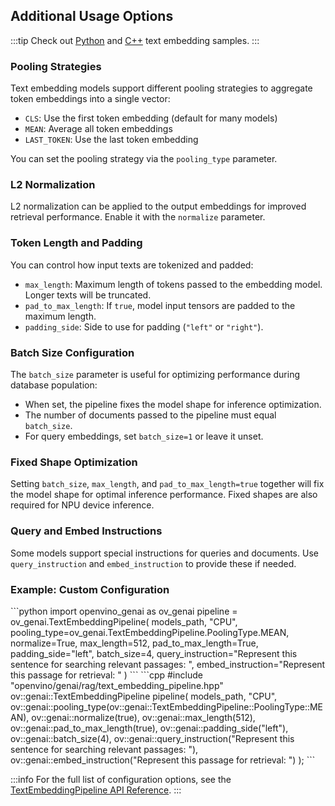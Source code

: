 ## Additional Usage Options

:::tip
Check out [Python](https://github.com/openvinotoolkit/openvino.genai/tree/master/samples/python/rag) and [C++](https://github.com/openvinotoolkit/openvino.genai/tree/master/samples/cpp/rag) text embedding samples.
:::

### Pooling Strategies

Text embedding models support different pooling strategies to aggregate token embeddings into a single vector:

- `CLS`: Use the first token embedding (default for many models)
- `MEAN`: Average all token embeddings
- `LAST_TOKEN`: Use the last token embedding

You can set the pooling strategy via the `pooling_type` parameter.

### L2 Normalization

L2 normalization can be applied to the output embeddings for improved retrieval performance. Enable it with the `normalize` parameter.

### Token Length and Padding

You can control how input texts are tokenized and padded:

- `max_length`: Maximum length of tokens passed to the embedding model. Longer texts will be truncated.
- `pad_to_max_length`: If `true`, model input tensors are padded to the maximum length.
- `padding_side`: Side to use for padding (`"left"` or `"right"`).

### Batch Size Configuration

The `batch_size` parameter is useful for optimizing performance during database population:

- When set, the pipeline fixes the model shape for inference optimization.
- The number of documents passed to the pipeline must equal `batch_size`.
- For query embeddings, set `batch_size=1` or leave it unset.

### Fixed Shape Optimization

Setting `batch_size`, `max_length`, and `pad_to_max_length=true` together will fix the model shape for optimal inference performance. Fixed shapes are also required for NPU device inference.

### Query and Embed Instructions

Some models support special instructions for queries and documents. Use `query_instruction` and `embed_instruction` to provide these if needed.

### Example: Custom Configuration

<LanguageTabs>
    <TabItemPython>
        ```python
        import openvino_genai as ov_genai
        pipeline = ov_genai.TextEmbeddingPipeline(
            models_path,
            "CPU",
            pooling_type=ov_genai.TextEmbeddingPipeline.PoolingType.MEAN,
            normalize=True,
            max_length=512,
            pad_to_max_length=True,
            padding_side="left",
            batch_size=4,
            query_instruction="Represent this sentence for searching relevant passages: ",
            embed_instruction="Represent this passage for retrieval: "
        )
        ```
    </TabItemPython>
    <TabItemCpp>
        ```cpp
        #include "openvino/genai/rag/text_embedding_pipeline.hpp"
        ov::genai::TextEmbeddingPipeline pipeline(
            models_path,
            "CPU",
            ov::genai::pooling_type(ov::genai::TextEmbeddingPipeline::PoolingType::MEAN),
            ov::genai::normalize(true),
            ov::genai::max_length(512),
            ov::genai::pad_to_max_length(true),
            ov::genai::padding_side("left"),
            ov::genai::batch_size(4),
            ov::genai::query_instruction("Represent this sentence for searching relevant passages: "),
            ov::genai::embed_instruction("Represent this passage for retrieval: ")
        );
        ```
    </TabItemCpp>
</LanguageTabs>

:::info
For the full list of configuration options, see the [TextEmbeddingPipeline API Reference](https://docs.openvino.ai/2025/api/genai_api/_autosummary/openvino_genai.TextEmbeddingPipeline.html).
:::
